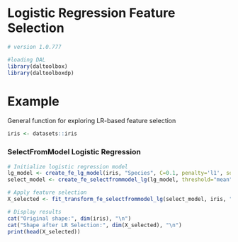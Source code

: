 # Logistic Regression Feature Selection

```r

# version 1.0.777

#loading DAL
library(daltoolbox) 
library(daltoolboxdp)
```

# Example
General function for exploring LR-based feature selection

```r
iris <- datasets::iris
```

### SelectFromModel  Logistic Regression 
```r
# Initialize logistic regression model
lg_model <- create_fe_lg_model(iris, "Species", C=0.1, penalty='l1', solver='liblinear')
select_model <- create_fe_selectfrommodel_lg(lg_model, threshold="mean", prefit=TRUE)

# Apply feature selection
X_selected <- fit_transform_fe_selectfrommodel_lg(select_model, iris, "Species")

# Display results
cat("Original shape:", dim(iris), "\n")
cat("Shape after LR Selection:", dim(X_selected), "\n")
print(head(X_selected))
```
